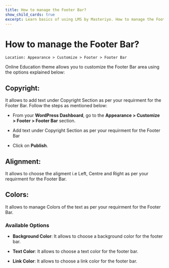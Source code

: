 ---
title: How to manage the Footer Bar?
show_child_cards: true
excerpt: Learn basics of using LMS by Masteriyo. How to manage the Footer Bar
---

# How to manage the Footer Bar?

    Location: Appearance > Customize > Footer > Footer Bar

Online Education theme allows you to customize the Footer Bar area using the options explained below:

## Copyright: 

It allows to add text under Copyright Section as per your requirment for the Footer Bar. Follow the steps as mentioned below:

- From your **WordPress Dashboard**, go to the **Appearance > Customize > Footer > Footer Bar** section.

- Add text under Copyright Section as per your requirment for the Footer Bar

- Click on **Publish**.

## Alignment: 

It allows to choose the aligment i.e Left, Centre and Right as per your requirment for the Footer Bar. 

## Colors: 

It allows to manage Colors of the text as per your requirment for the Footer Bar.

### Available Options

- **Background Color**: It allows to choose a background color for the footer bar.

- **Text Color**: It allows to choose a text color for the footer bar.

- **Link Color**: It allows to choose a link color for the footer bar.





